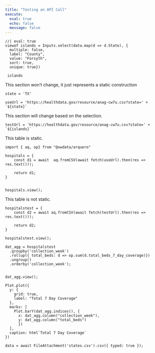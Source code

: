 ```yaml
---
title: "Testing an API Call"
execute:
  eval: true
  echo: false
  message: false
---
```


```ojs
//| eval: true
viewof islands = Inputs.select(data.map(d => d.State), {
  multiple: false, 
  label: "County", 
  value: "Forsyth",
  sort: true, 
  unique: true})
  
 islands
```

This section won't change, it just represents a static construction

```ojs
state = 'TX'
```


```ojs
useUrl = 'https://healthdata.gov/resource/anag-cw7u.csv?state=' + `${state}`

```

This section will change based on the selection.

```ojs
testUrl = 'https://healthdata.gov/resource/anag-cw7u.csv?state=' + `${islands}`

```

This table is static.

```ojs
import { aq, op} from "@uwdata/arquero"
```


```ojs
hospitals = {
	const d1 = await  aq.fromCSV(await fetch(useUrl).then(res => res.text()));
	
	return d1;
}


```

```ojs
hospitals.view();
```


This table is not static.

```ojs
hospitalstest = {
	const d2 = await aq.fromCSV(await fetch(testUrl).then(res => res.text()));
	
	return d2;
}

```

```ojs
hospitalstest.view();
```


```ojs

dat_agg = hospitalstest
  .groupby('collection_week')
  .rollup({ total_beds: d => op.sum(d.total_beds_7_day_coverage)})
  .ungroup()
  .orderby('collection_week');
  

```

```ojs
dat_agg.view();
```


```ojs
Plot.plot({
  y: {
    grid: true,
    label: "Total 7 Day Coverage"
  },
  marks: [
    Plot.barY(dat_agg.indices(), {
      x: dat_agg.column("collection_week"), 
      y: dat_agg.column("total_beds")
      })
  ],
  caption: html`Total 7 Day Coverage`
})
```

```ojs
data = await FileAttachment('states.csv').csv({ typed: true });
```
